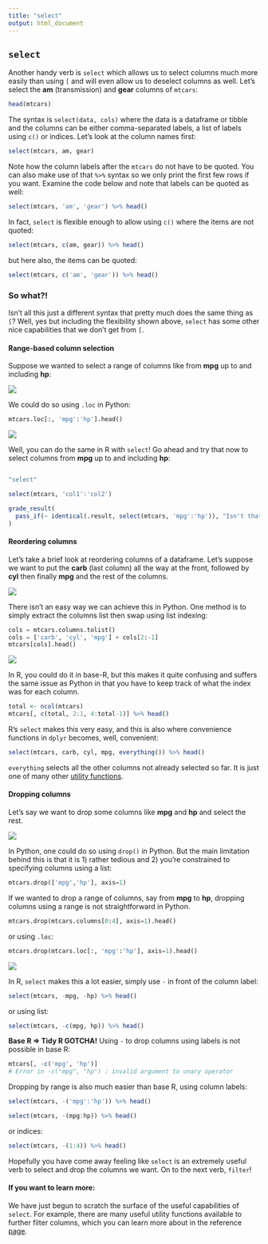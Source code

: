 ```yaml
---
title: "select"
output: html_document
---
```


## `select`

Another handy verb is `select` which allows us to select columns much more easily than using `[` and will even allow us to deselect columns as well. Let's select the **am** (transmission) and **gear** columns  of `mtcars`:

```r
head(mtcars)
```

The syntax is `select(data, cols)` where the data is a dataframe or tibble and the columns can be either comma-separated labels, a list of labels using `c()` or indices. Let's look at the column names first:

```r
select(mtcars, am, gear)
```

Note how the column labels after the `mtcars` do not have to be quoted. You can also make use of that `%>%` syntax so we only print the first few rows if you want. Examine the code below and note that labels can be quoted as well:

```r
select(mtcars, 'am', 'gear') %>% head()
```

In fact, `select` is flexible enough to allow using `c()` where the items are not quoted:

```r
select(mtcars, c(am, gear)) %>% head()
```

but here also, the items can be quoted:
```r
select(mtcars, c('am', 'gear')) %>% head()
```

### So what?!

Isn't all this just a different syntax that pretty much does the same thing as `[`? Well, yes but including the flexibility shown above, `select` has some other nice capabilities that we don't get from `[`.

#### Range-based column selection

Suppose we wanted to select a range of columns like from **mpg** up to and including **hp**:

<img src="../images/python_logo.png" class="language-icon">

We could do so using `.loc` in Python:
```python
mtcars.loc[:, 'mpg':'hp'].head()
```

<img src="../images/r_logo.png" class="language-icon">

Well, you can do the same in R with `select`! Go ahead and try that now to select columns from **mpg** up to and including **hp**:

```r

```

```r
"select"
```

```r
select(mtcars, 'col1':'col2')
```

```r
grade_result(
  pass_if(~ identical(.result, select(mtcars, 'mpg':'hp')), "Isn't that neat?")
)
```

#### Reordering columns

Let's take a brief look at reordering columns of a dataframe. Let's suppose we want to put the **carb** (last column) all the way at the front, followed by **cyl** then finally **mpg** and the rest of the columns.

<img src="../images/python_logo.png" class="language-icon">

There isn't an easy way we can achieve this in Python. One method is to simply extract the columns list then swap using list indexing:

```python
cols = mtcars.columns.tolist()
cols = ['carb', 'cyl', 'mpg'] + cols[2:-1]
mtcars[cols].head()
```

<img src="../images/r_logo.png" class="language-icon">

In R, you could do it in base-R, but this makes it quite confusing and suffers the same issue as Python in that you have to keep track of what the index was for each column.

```r
total <- ncol(mtcars)
mtcars[, c(total, 2:1, 4:total-1)] %>% head()
```

R's `select` makes this very easy, and this is also where convenience functions in `dplyr` becomes, well, convenient:

```r
select(mtcars, carb, cyl, mpg, everything()) %>% head()
```

`everything` selects all the other columns not already selected so far. It is just one of many other [utility functions](https://dplyr.tidyverse.org/reference/select.html#useful-functions).


#### Dropping columns

Let's say we want to drop some columns like **mpg** and **hp** and select the rest.

<img src="../images/python_logo.png" class="language-icon">

In Python, one could do so using `drop()` in Python. But the main limitation behind this is that it is 1) rather tedious and 2) you're constrained to specifying columns using a list:

```python
mtcars.drop(['mpg','hp'], axis=1)
```

If we wanted to drop a range of columns, say from **mpg** to **hp**, dropping columns using a range is not straightforward in Python.

```python
mtcars.drop(mtcars.columns[0:4], axis=1).head()
```

or using `.loc`:

```python
mtcars.drop(mtcars.loc[:, 'mpg':'hp'], axis=1).head()
```

<img src="../images/r_logo.png" class="language-icon">

In R, `select` makes this a lot easier, simply use `-` in front of the column label:

```r
select(mtcars, -mpg, -hp) %>% head()
```

or using list:

```r
select(mtcars, -c(mpg, hp)) %>% head()
```

**Base R ⇒ Tidy R GOTCHA!** Using `-` to drop columns using labels is not possible in base R:

```r
mtcars[, -c('mpg', 'hp')]
# Error in -c("mpg", "hp") : invalid argument to unary operator
```

Dropping by range is also much easier than base R, using column labels:

```r
select(mtcars, -('mpg':'hp')) %>% head()
```
```r
select(mtcars, -(mpg:hp)) %>% head()
```

or indices:

```r
select(mtcars, -(1:4)) %>% head()
```

Hopefully you have come away feeling like `select` is an extremely useful verb to select and drop the columns we want. On to the next verb, `filter`!

#### If you want to learn more:

We have just begun to scratch the surface of the useful capabilities of `select`. For example, there are many useful utility functions available to further filter columns, which you can learn more about in the reference [page](https://dplyr.tidyverse.org/reference/select.html).
















